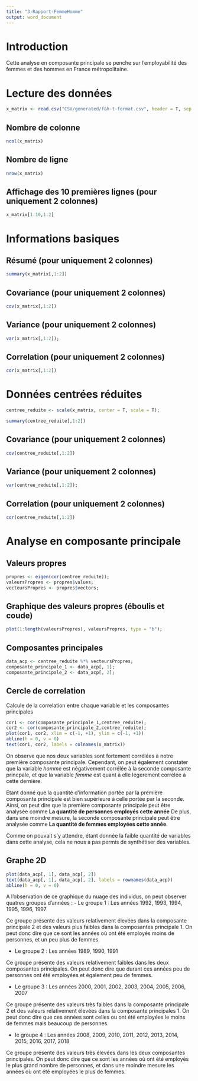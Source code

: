 ```yaml
---
title: "3-Rapport-FemmeHomme"
output: word_document
---
```


# Introduction

Cette analyse en composante principale se penche sur l'employabilité des femmes et des hommes en France métropolitaine.

# Lecture des données
```r
x_matrix <- read.csv("CSV/generated/f&h-t-format.csv", header = T, sep = ";", row.names = 1)
```
## Nombre de colonne
```r
ncol(x_matrix)
```
## Nombre de ligne
```r
nrow(x_matrix)
```
## Affichage des 10 premières lignes (pour uniquement 2 colonnes)

```r
x_matrix[1:10,1:2]
```

# Informations basiques
## Résumé (pour uniquement 2 colonnes)
```r
summary(x_matrix[,1:2])
```
## Covariance (pour uniquement 2 colonnes)
```r
cov(x_matrix[,1:2])
```

## Variance (pour uniquement 2 colonnes)
```r
var(x_matrix[,1:2]);
```

## Correlation (pour uniquement 2 colonnes)
```r
cor(x_matrix[,1:2])
```

# Données centrées réduites

```r
centree_reduite <- scale(x_matrix, center = T, scale = T);
```

```r
summary(centree_reduite[,1:2])
```
## Covariance (pour uniquement 2 colonnes)
```r
cov(centree_reduite[,1:2])
```

## Variance (pour uniquement 2 colonnes)
```r
var(centree_reduite[,1:2]);
```

## Correlation (pour uniquement 2 colonnes)
```r
cor(centree_reduite[,1:2])
```

# Analyse en composante principale

## Valeurs propres
```r
propres <- eigen(cor(centree_reduite));
valeursPropres <- propres$values;
vecteursPropres <- propres$vectors;
```

## Graphique des valeurs propres (éboulis et coude)
```r
plot(1:length(valeursPropres), valeursPropres, type = "b");
```

## Composantes principales
```r
data_acp <- centree_reduite %*% vecteursPropres;
composante_principale_1 <- data_acp[, 1];
composante_principale_2 <- data_acp[, 2];
```

## Cercle de correlation
Calcule de la correlation entre chaque variable et les composantes principales
```r
cor1 <- cor(composante_principale_1,centree_reduite);
cor2 <- cor(composante_principale_2,centree_reduite);
plot(cor1, cor2, xlim = c(-1, +1), ylim = c(-1, +1))
abline(h = 0, v = 0)
text(cor1, cor2, labels = colnames(x_matrix))
```
On observe que nos deux variables sont fortement corrélées à notre première composante principale.
Cependant, on peut également constater que la variable *homme* est négativement corrélée à la seconde composante princpale, et que la variable *femme* est quant à elle légerement corrélée à cette dernière.

Etant donné que la quantité d'information portée par la première composante principale est bien supérieure à celle portée par la seconde.
Ainsi, on peut dire que la première composante principale peut être analysée comme **La quantité de personnes employés cette année**
De plus, dans une moindre mesure, la seconde composante principale peut être analysée comme **La quantité de femmes employées cette année**.

Comme on pouvait s'y attendre, étant donnée la faible quantité de variables dans cette analyse, cela ne nous a pas permis de synthétiser des variables.

## Graphe 2D
```r
plot(data_acp[, 1], data_acp[, 2])
text(data_acp[, 1], data_acp[, 2], labels = rownames(data_acp))
abline(h = 0, v = 0)
```
A l'observation de ce graphique du nuage des individus, on peut observer quatres groupes d'années :
- Le groupe 1 : Les années 1992, 1993, 1994, 1995, 1996, 1997

Ce groupe présente des valeurs relativement élevées dans la composante principale 2 et des valeurs plus faibles dans la composantes principale 1.
On peut donc dire que ce sont les années où ont été employés moins de personnes, et un peu plus de femmes.

- Le groupe 2 : Les années 1989, 1990, 1991

Ce groupe présente des valeurs relativement faibles dans les deux composantes principales.
On peut donc dire que durant ces années peu de personnes ont été employées et également peu de femmes.

- Le groupe 3 : Les années 2000, 2001, 2002, 2003, 2004, 2005, 2006, 2007

Ce groupe présente des valeurs très faibles dans la composante principale 2 et des valeurs relativement élevées dans la composante principales 1.
On peut donc dire que ces années sont celles ou ont été employées le moins de femmes mais beaucoup de personnes.

- le groupe 4 : Les années 2008, 2009, 2010, 2011, 2012, 2013, 2014, 2015, 2016, 2017, 2018

Ce groupe présente des valeurs très élevées dans les deux composantes principales.
On peut donc dire que ce sont les années où ont été employés le plus grand nombre de personnes, et dans une moindre mesure les années où ont été employées le plus de femmes.

